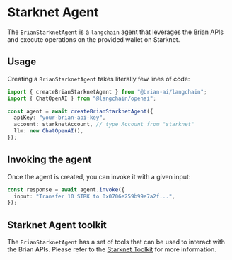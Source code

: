 # Starknet Agent

The `BrianStarknetAgent` is a `langchain` agent that leverages the Brian APIs and execute operations on the provided wallet on Starknet.

## Usage

Creating a `BrianStarknetAgent` takes literally few lines of code:

```typescript
import { createBrianStarknetAgent } from "@brian-ai/langchain";
import { ChatOpenAI } from "@langchain/openai";

const agent = await createBrianStarknetAgent({
  apiKey: "your-brian-api-key",
  account: starknetAccount, // type Account from "starknet"
  llm: new ChatOpenAI(),
});
```

## Invoking the agent

Once the agent is created, you can invoke it with a given input:

```typescript
const response = await agent.invoke({
  input: "Transfer 10 STRK to 0x0706e259b99e7a2f...",
});
```

## Starknet Agent toolkit

The `BrianStarknetAgent` has a set of tools that can be used to interact with the Brian APIs. Please refer to the [Starknet Toolkit](/toolkits/starknet) for more information.
